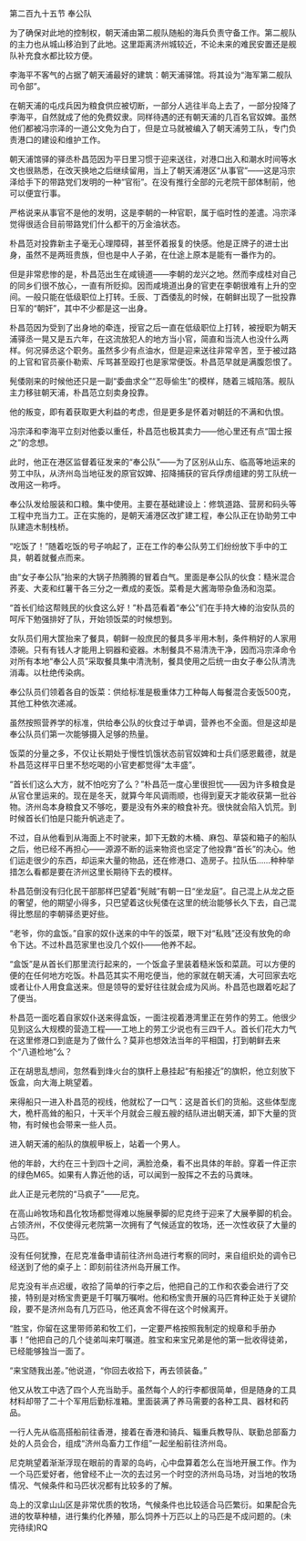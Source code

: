 

第二百九十五节 奉公队

为了确保对此地的控制权，朝天浦由第二舰队随船的海兵负责守备工作。第二舰队的主力也从城山移泊到了此地。这里距离济州城较近，不论未来的难民安置还是舰队补充食水都比较方便。

李海平不客气的占据了朝天浦最好的建筑：朝天浦驿馆。将其设为“海军第二舰队司令部”。

在朝天浦的屯戍兵因为粮食供应被切断，一部分人逃往半岛上去了，一部分投降了李海平，自然就成了他的免费奴隶。同样待遇的还有朝天浦的几百名官奴婢。虽然他们都被冯宗泽的一道公文免为白丁，但是立马就被编入了朝天浦劳工队，专门负责港口的建设和维护工作。

朝天浦馆驿的驿丞朴昌范因为平日里习惯于迎来送往，对港口出入和潮水时间等水文也很熟悉，在改天换地之后继续留用，当上了朝天浦港区“从事官”――这是冯宗泽给手下的带路党们发明的一种“官衔”。在没有推行全部的元老院干部体制前，他可以便宜行事。

严格说来从事官不是他的发明，这是李朝的一种官职，属于临时性的差遣。冯宗泽觉得很适合目前带路党们什么都干的万金油状态。

朴昌范对投靠新主子毫无心理障碍，甚至怀着报复的快感。他是正牌子的进士出身，虽然不是两班贵族，但也是中人子弟，在仕途上原本是能有一番作为的。

但是非常悲惨的是，朴昌范出生在咸镜道――李朝的龙兴之地。然而李成桂对自己的同乡们很不放心，一直有所贬抑。因而咸境道出身的官吏在李朝很难有上升的空间。一般只能在低级职位上打转。壬辰、丁酉倭乱的时候，在朝鲜出现了一批投靠日军的“朝奸”，其中不少都是这一出身。

朴昌范因为受到了出身地的牵连，授官之后一直在低级职位上打转，被授职为朝天浦驿丞一晃又是五六年，在这流放犯人的地方当小官，简直和当流人也没什么两样。何况驿丞这个职务。虽然多少有点油水，但是迎来送往非常辛苦，至于被过路的上官和官员豪仆勒索、斥骂甚至殴打也是家常便饭。朴昌范早就是满腹怨恨了。

髡倭刚来的时候他还只是一副“委曲求全”“忍辱偷生”的模样，随着三城陷落。舰队主力移驻朝天浦，朴昌范立刻卖身投靠。

他的叛变，即有着获取更大利益的考虑，但是更多是怀着对朝廷的不满和仇恨。

冯宗泽和李海平立刻对他委以重任，朴昌范也极其卖力――他心里还有点“国士报之”的念想。

此时，他正在港区监督着征发来的“奉公队”――为了区别从山东、临高等地运来的劳工中队，从济州岛当地征发的原官奴婢、招降捕获的官兵俘虏组建的劳工队统一改用这一称呼。

奉公队发给服装和口粮。集中使用。主要在基础建设上：修筑道路、营房和码头等工程中充当力工。正在实施的，是朝天浦港区改扩建工程，奉公队正在协助劳工中队建造木制栈桥。

“吃饭了！”随着吃饭的号子响起了，正在工作的奉公队劳工们纷纷放下手中的工具，朝着就餐点而来。

由“女子奉公队”抬来的大锅子热腾腾的冒着白气。里面是奉公队的伙食：糙米混合荞麦、大麦和红薯干各三分之一煮成的麦饭。菜肴是大酱海带杂鱼汤和泡菜。

“首长们给这帮贱民的伙食这么好！”朴昌范看着“奉公”们在手持大棒的治安队员的呵斥下勉强排好了队，开始领饭菜的时候想到。

女队员们用大筐抬来了餐具，朝鲜一般庶民的餐具多半用木制，条件稍好的人家用漆碗。只有有钱人才能用上铜器和瓷器。木制餐具不易清洗干净，因而冯宗泽命令对所有本地“奉公人员”采取餐具集中清洗制，餐具使用之后统一由女子奉公队清洗消毒。以杜绝传染病。

奉公队员们领着各自的饭菜：供给标准是极重体力工种每人每餐混合麦饭500克，其他工种依次递减。

虽然按照营养学的标准，供给奉公队的伙食过于单调，营养也不全面。但是这却是奉公队员们第一次能够摄入足够的热量。

饭菜的分量之多，不仅让长期处于慢性饥饿状态前官奴婢和士兵们感恩戴德，就是朴昌范这样平日里不愁吃喝的小官吏都觉得“太丰盛”。

“首长们这么大方，就不怕吃穷了么？”朴昌范一度心里很担忧――因为许多粮食是从官仓里运来的。现在是冬天，就算今年风调雨顺，也得到夏天才能收获第一批谷物。济州岛本身粮食又不够吃，要是没有外来的粮食补充。很快就会陷入饥荒。到时候首长们怕是只能升帆逃走了。

不过，自从他看到从海面上不时驶来，卸下无数的木桶、麻包、草袋和箱子的船队之后，他已经不再担心――源源不断的运来物资也坚定了他投靠“首长”的决心。他们运走很少的东西，却运来大量的物品，还在修港口、造房子。拉队伍……种种举措怎么看都是要在济州这里长期待下去的模样。

朴昌范倒没有归化民干部那样巴望着“髡贼”有朝一日“坐龙庭”。自己混上从龙之臣的奢望，他的期望小得多，只巴望着这伙髡倭在这里的统治能够长久下去，自己混得比憋屈的李朝驿丞更好些。

“老爷，你的盒饭。”自家的奴仆送来的中午的饭菜，眼下对“私贱”还没有放免的命令下达。不过朴昌范家里也没几个奴仆――他养不起。

“盒饭”是从首长们那里流行起来的，一个饭盒子里装着糙米饭和菜蔬。可以方便的便的在任何地方吃饭。朴昌范其实不用吃便当，他的家就在朝天浦，大可回家去吃或者让仆人用食盒送来。但是领导的爱好往往就会成为风尚。朴昌范也跟着吃起了了便当。

朴昌范一面吃着自家奴仆送来得盒饭，一面注视着港湾里正在劳作的劳工。他很少见到这么大规模的营造工程――工地上的劳工少说也有三四千人。首长们花大力气在这里修港口到底是为了做什么？莫非也想效法当年的平相国，打到朝鲜去来个“八道检地”么？

正在胡思乱想间，忽然看到烽火台的旗杆上悬挂起“有船接近”的旗帜，他立刻放下饭盒，向大海上眺望着。

来得船只一进入朴昌范的视线，他就松了一口气：这是首长们的货船。这些体型庞大，桅杆高耸的船只，十天半个月就会三艘五艘的结队进出朝天浦，卸下大量的货物，有时候也会带来一些人员。

进入朝天浦的船队的旗舰甲板上，站着一个男人。

他的年龄，大约在三十到四十之间，满脸沧桑，看不出具体的年龄。穿着一件正宗的绿色M65。如果有人靠近他的话，可以闻到一股挥之不去的马粪味。

此人正是元老院的“马疯子”――尼克。

在高山岭牧场和昌化牧场都觉得难以施展拳脚的尼克终于迎来了大展拳脚的机会。占领济州，不仅使得元老院第一次拥有了气候适宜的牧场，还一次性收获了大量的马匹。

没有任何犹豫，在尼克准备申请前往济州岛进行考察的同时，来自组织处的调令已经送到了他的桌子上：即刻前往济州岛开展工作。

尼克没有半点迟缓，收拾了简单的行李之后，他把自己的工作和农委会进行了交接，特别是对杨宝贵更是千叮嘱万嘱咐。他和杨宝贵开展的马匹育种正处于关键阶段，要不是济州岛有几万匹马，他还真舍不得在这个时候离开。

“胜宝，你留在这里带师弟和牧工们，一定要严格按照我制定的规章和手册办事！”他把自己的几个徒弟叫来叮嘱道。胜宝和来宝兄弟是他的第一批收得徒弟，已经能够独当一面了。

“来宝随我出差。”他说道，“你回去收拾下，再去领装备。”

他又从牧工中选了四个人充当助手。虽然每个人的行李都很简单，但是随身的工具材料却带了二十个军用后勤标准箱。里面装满了养马需要的各种工具、器材和药品。

一行人先从临高搭船前往香港，接着在香港和骑兵、辎重兵教导队、联勤总部畜力处的人员会合，组成“济州岛畜力工作组”一起坐船前往济州岛。

尼克眺望着渐渐浮现在眼前的青翠的岛屿，心中盘算着怎么在当地开展工作。作为一个马匹爱好者，他曾经不止一次的去过另一个时空的济州岛马场，对当地的牧场情况、气候条件和马匹状况都有比较多的了解。

岛上的汉拿山山区是非常优质的牧场，气候条件也比较适合马匹繁衍。如果配合先进的牧草种植，进行集约化养殖，那么饲养十万匹以上的马匹是不成问题的。(未完待续)RQ

